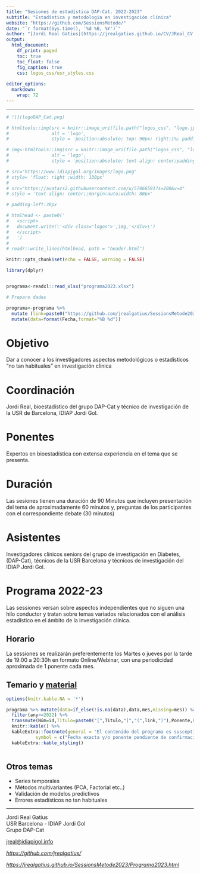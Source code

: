 ```yaml
---
title: "Sesiones de estadística DAP-Cat. 2022-2023"
subtitle: "Estadística y metodologia en investigación clínica"
website: "https://github.com/SessionsMetode/"
date: "`r format(Sys.time(), '%d %B, %Y')`"
author: "[Jordi Real Gatius](https://jrealgatius.github.io/CV/JReal_CV.html)" 
output:
  html_document:
    df_print: paged
    toc: true
    toc_float: false
    fig_caption: true
    css: logos_css/usr_styles.css
    
editor_options: 
  markdown: 
    wrap: 72
---
```


```{=html}
<script>
   $(document).ready(function() {
     $head = $('#header');
     $head.prepend('<img src=\"https://www.idiapjgol.org/images/logo.png\" style=\"float: right ;width: 100px;\"/>')
     $head.prepend('<img src=\"logos_css/logo.jpg" style=\"text-align: left;margin:auto;width: 100px;\"/>')
     
     <!-- $head.prepend('<img src=\"https://avatars2.githubusercontent.com/u/57066591?s=200&v=4\" style=\"text-align: center;margin:auto;width: 80px;\"/>') -->
   });
</script>

     <!-- $head.prepend('<img src=\"logos_css/logoLilly.png" style=\"text-align: center;margin:auto;width: 80px;\"/>') -->

```

------------------------------------------------------------------------

```r
# ![](logoDAP_Cat.png)

# htmltools::img(src = knitr::image_uri(file.path("logos_css", "logo.jpg")), 
#                alt = 'logo', 
#                style = 'position:absolute; top:-90px; right:1%; padding:5px;')

# img<-htmltools::img(src = knitr::image_uri(file.path("logos_css", "logo.jpg")), 
#                alt = 'logo', 
#                style = 'position:absolute; text-align: center;padding-right:150px;width: 185px;padding:10px;')

# src="https://www.idiapjgol.org/images/logo.png" 
# style= 'float: right ;width: 130px'
# 
# src="https://avatars2.githubusercontent.com/u/57066591?s=200&v=4"
# style = 'text-align: center;;margin:auto;width: 80px'

# padding-left:30px

# htmlhead <- paste0('
#   <script>
#   document.write(\'<div class="logos">',img,'</div>\')
#   </script>
#   ')
# 
# readr::write_lines(htmlhead, path = "header.html")

```


```r

knitr::opts_chunk$set(echo = FALSE, warning = FALSE)

library(dplyr)


programa<-readxl::read_xlsx("programa2023.xlsx")

# Preparo dades

programa<-programa %>%  
  mutate (link=paste0("https://github.com/jrealgatius/SessionsMetode2023/tree/main/s",id)) %>% 
  mutate(data=format(Fecha,format="%B %d")) 


```



# Objetivo

Dar a conocer a los investigadores aspectos metodológicos o estadísticos
"no tan habituales" en investigación clínica

# Coordinación

Jordi Real, bioestadístico del grupo DAP-Cat y técnico de investigación de la USR de Barcelona, IDIAP Jordi Gol.

# Ponentes

Expertos en bioestadística con extensa experiencia en el tema que se 
presenta.

# Duración

Las sesiones tienen una duración de 90 Minutos que incluyen
presentación del tema de aproximadamente 60 minutos y, preguntas de los
participantes con el correspondiente debate (30 minutos)

# Asistentes

Investigadores clínicos seniors del grupo de investigación en Diabetes,
(DAP-Cat), técnicos de la USR Barcelona y técnicos de investigación del
IDIAP Jordi Gol.

# Programa 2022-23

Las sessiones versan sobre aspectos independientes que no siguen una
hilo conductor y tratan sobre temas variados relacionados con el
análisis estadístico en el ámbito de la investigación clínica.

## Horario

La sessiones se realizarán preferentemente los Martes o jueves por la tarde de
19:00 a 20:30h en formato Online/Webinar, con una periodicidad
aproximada de 1 ponente cada mes.

## Temario y [material](https://github.com/jrealgatius/SessionsMetode)


```r

options(knitr.kable.NA = '*')

programa %>% mutate(data=if_else(!is.na(data),data,mes,missing=mes)) %>% 
  filter(any>=2022) %>%  
  transmute(Núm=id,Titulo=paste0("[",Titulo,"]","(",link,")"),Ponente,Fecha=data) %>% 
  knitr::kable() %>% 
  kableExtra::footnote(general = "El contenido del programa es susceptible de cambios y modificaciones",
           symbol = c("Fecha exacta y/o ponente pendiente de confirmación")) %>% 
  kableExtra::kable_styling() 



```


## Otros temas

-   Series temporales
-   Métodos multivariantes (PCA, Factorial etc..)
-   Validación de modelos predictivos
-   Errores estadísticos no tan habituales


----

Jordi Real Gatius <br/>
USR Barcelona - IDIAP Jordi Gol <br/>
Grupo DAP-Cat <br/>

[jreal\@idiapjgol.info](mailto:jreal@idiapjgol.info){.email}

<p style="text-align: center;">

<em><https://github.com/jrealgatius/></em>

<em><https://jrealgatius.github.io/SessionsMetode2023/Programa2023.html><em>

</p>
